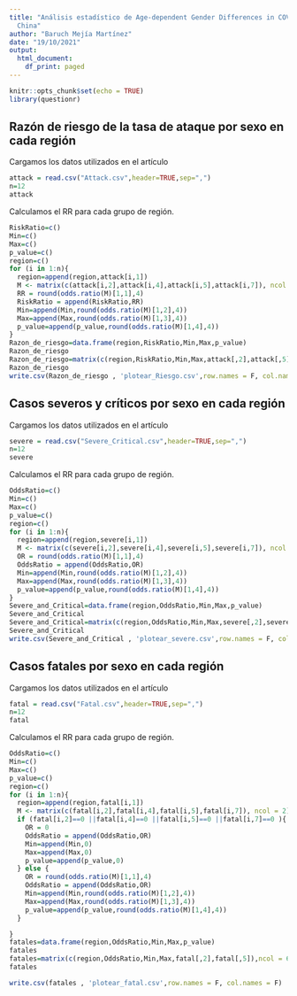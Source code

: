 ```yaml
---
title: "Análisis estadístico de Age-dependent Gender Differences in COVID-19 in Mainland
  China"
author: "Baruch Mejía Martínez"
date: "19/10/2021"
output:
  html_document:
    df_print: paged
---
```


```r
knitr::opts_chunk$set(echo = TRUE)
library(questionr)
```

## Razón de riesgo de la tasa de ataque por sexo en cada región

Cargamos los datos utilizados en el artículo

```r
attack = read.csv("Attack.csv",header=TRUE,sep=",")
n=12
attack
```
Calculamos el RR para cada grupo de región.
```r
RiskRatio=c()
Min=c()
Max=c()
p_value=c()
region=c()
for (i in 1:n){
  region=append(region,attack[i,1])
  M <- matrix(c(attack[i,2],attack[i,4],attack[i,5],attack[i,7]), ncol = 2)
  RR = round(odds.ratio(M)[1,1],4)
  RiskRatio = append(RiskRatio,RR)
  Min=append(Min,round(odds.ratio(M)[1,2],4))
  Max=append(Max,round(odds.ratio(M)[1,3],4))
  p_value=append(p_value,round(odds.ratio(M)[1,4],4))
}
Razon_de_riesgo=data.frame(region,RiskRatio,Min,Max,p_value)
Razon_de_riesgo
Razon_de_riesgo=matrix(c(region,RiskRatio,Min,Max,attack[,2],attack[,5]),ncol = 6)
Razon_de_riesgo
write.csv(Razon_de_riesgo , 'plotear_Riesgo.csv',row.names = F, col.names = F)
```




## Casos severos y críticos por sexo en cada región

Cargamos los datos utilizados en el artículo

```r
severe = read.csv("Severe_Critical.csv",header=TRUE,sep=",")
n=12
severe
```
Calculamos el RR para cada grupo de región.
```r
OddsRatio=c()
Min=c()
Max=c()
p_value=c()
region=c()
for (i in 1:n){
  region=append(region,severe[i,1])
  M <- matrix(c(severe[i,2],severe[i,4],severe[i,5],severe[i,7]), ncol = 2)
  OR = round(odds.ratio(M)[1,1],4)
  OddsRatio = append(OddsRatio,OR)
  Min=append(Min,round(odds.ratio(M)[1,2],4))
  Max=append(Max,round(odds.ratio(M)[1,3],4))
  p_value=append(p_value,round(odds.ratio(M)[1,4],4))
}
Severe_and_Critical=data.frame(region,OddsRatio,Min,Max,p_value)
Severe_and_Critical
Severe_and_Critical=matrix(c(region,OddsRatio,Min,Max,severe[,2],severe[,5]),ncol = 6)
Severe_and_Critical
write.csv(Severe_and_Critical , 'plotear_severe.csv',row.names = F, col.names = F)
```

## Casos fatales por sexo en cada región

Cargamos los datos utilizados en el artículo

```r
fatal = read.csv("Fatal.csv",header=TRUE,sep=",")
n=12
fatal
```
Calculamos el RR para cada grupo de región.
```r
OddsRatio=c()
Min=c()
Max=c()
p_value=c()
region=c()
for (i in 1:n){
  region=append(region,fatal[i,1])
  M <- matrix(c(fatal[i,2],fatal[i,4],fatal[i,5],fatal[i,7]), ncol = 2)
  if (fatal[i,2]==0 ||fatal[i,4]==0 ||fatal[i,5]==0 ||fatal[i,7]==0 ){
    OR = 0
    OddsRatio = append(OddsRatio,OR)
    Min=append(Min,0)
    Max=append(Max,0)
    p_value=append(p_value,0)
  } else {
    OR = round(odds.ratio(M)[1,1],4)
    OddsRatio = append(OddsRatio,OR)
    Min=append(Min,round(odds.ratio(M)[1,2],4))
    Max=append(Max,round(odds.ratio(M)[1,3],4))
    p_value=append(p_value,round(odds.ratio(M)[1,4],4))
  }

}
fatales=data.frame(region,OddsRatio,Min,Max,p_value)
fatales
fatales=matrix(c(region,OddsRatio,Min,Max,fatal[,2],fatal[,5]),ncol = 6)
fatales
```
```r
write.csv(fatales , 'plotear_fatal.csv',row.names = F, col.names = F)

```